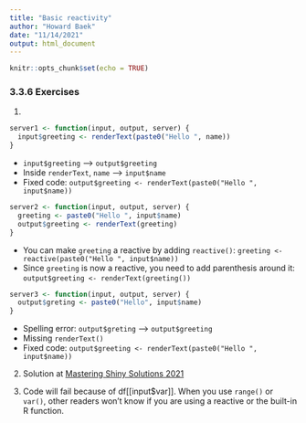 ```yaml
---
title: "Basic reactivity"
author: "Howard Baek"
date: "11/14/2021"
output: html_document
---
```


```r
knitr::opts_chunk$set(echo = TRUE)
```

### 3.3.6 Exercises

1.

```r
server1 <- function(input, output, server) {
  input$greeting <- renderText(paste0("Hello ", name))
}
```

- `input$greeting` --> `output$greeting`
- Inside `renderText`, `name` --> `input$name` 
- Fixed code:  `output$greeting <- renderText(paste0("Hello ", input$name))`


```r
server2 <- function(input, output, server) {
  greeting <- paste0("Hello ", input$name)
  output$greeting <- renderText(greeting)
}
```

- You can make `greeting` a reactive by adding `reactive()`: `greeting <- reactive(paste0("Hello ", input$name))`
- Since `greeting` is now a reactive, you need to add parenthesis around it: `output$greeting <- renderText(greeting())`


```r
server3 <- function(input, output, server) {
  output$greting <- paste0("Hello", input$name)
}
```

- Spelling error: `output$greting` --> `output$greeting`
- Missing `renderText()`
- Fixed code: `output$greeting <- renderText(paste0("Hello ", input$name))`


2. Solution at [Mastering Shiny Solutions 2021](https://mastering-shiny-solutions.org/basic-reactivity.html#solution-15)

3. Code will fail because of df[[input$var]]. When you use `range()` or `var()`, other readers won't know if you are using a reactive or the built-in R function. 